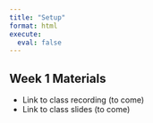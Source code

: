 ```yaml
---
title: "Setup"
format: html
execute:
  eval: false
---
```


## Week 1 Materials

- Link to class recording (to come)
- Link to class slides (to come)